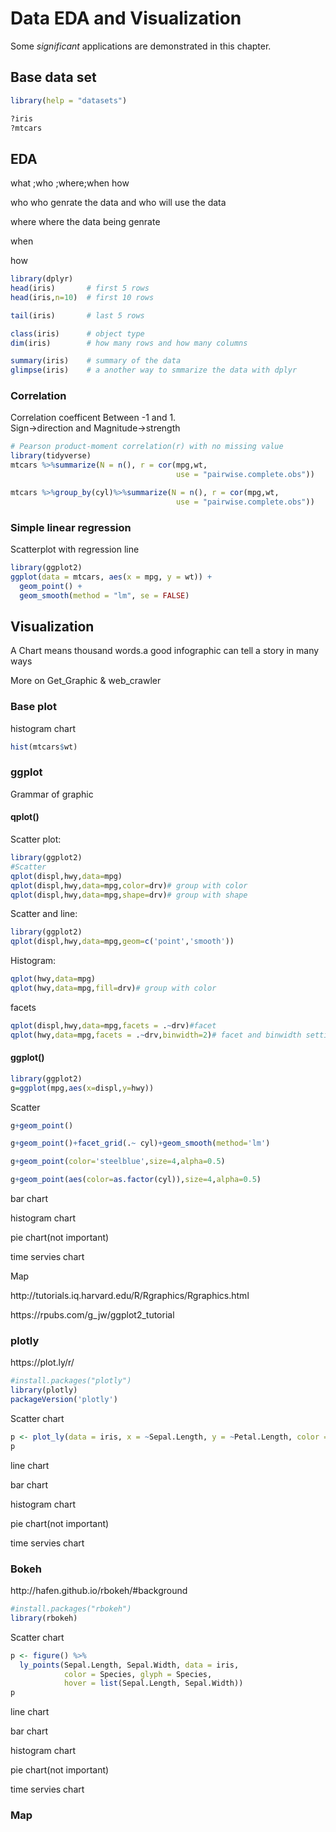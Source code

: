 # Data EDA and Visualization

Some _significant_ applications are demonstrated in this chapter.





## Base data set
```r
library(help = "datasets")

?iris
?mtcars
```



## EDA
what ;who ;where;when how

who 
who genrate the data and who will use the data


where
where the data being genrate

when 


how




```r
library(dplyr)
head(iris)       # first 5 rows
head(iris,n=10)  # first 10 rows

tail(iris)       # last 5 rows

class(iris)      # object type
dim(iris)        # how many rows and how many columns

summary(iris)    # summary of the data
glimpse(iris)    # a another way to smmarize the data with dplyr
```


  
### Correlation
Correlation coefficent Between -1 and 1.  
Sign->direction and Magnitude->strength  

```r
# Pearson product-moment correlation(r) with no missing value
library(tidyverse)
mtcars %>%summarize(N = n(), r = cor(mpg,wt, 
                                     use = "pairwise.complete.obs"))

mtcars %>%group_by(cyl)%>%summarize(N = n(), r = cor(mpg,wt, 
                                     use = "pairwise.complete.obs"))

```

### Simple linear regression

Scatterplot with regression line
```r
library(ggplot2)
ggplot(data = mtcars, aes(x = mpg, y = wt)) + 
  geom_point() + 
  geom_smooth(method = "lm", se = FALSE)
```


## Visualization

A Chart means thousand words.a good infographic can tell a story in many ways 

More on Get_Graphic & web_crawler

### Base plot
histogram chart
```r
hist(mtcars$wt)
```

### ggplot

Grammar of graphic 

#### qplot()
Scatter plot:
```r
library(ggplot2)
#Scatter
qplot(displ,hwy,data=mpg)
qplot(displ,hwy,data=mpg,color=drv)# group with color
qplot(displ,hwy,data=mpg,shape=drv)# group with shape
```

Scatter and line:
```r
library(ggplot2)
qplot(displ,hwy,data=mpg,geom=c('point','smooth'))
```

Histogram:
```r
qplot(hwy,data=mpg)
qplot(hwy,data=mpg,fill=drv)# group with color
```


facets
```r
qplot(displ,hwy,data=mpg,facets = .~drv)#facet
qplot(hwy,data=mpg,facets = .~drv,binwidth=2)# facet and binwidth setting
```

#### ggplot()

```r
library(ggplot2)
g=ggplot(mpg,aes(x=displ,y=hwy))
```

Scatter
```r
g+geom_point()
```

```r
g+geom_point()+facet_grid(.~ cyl)+geom_smooth(method='lm')
```


```r
g+geom_point(color='steelblue',size=4,alpha=0.5)

g+geom_point(aes(color=as.factor(cyl)),size=4,alpha=0.5)
```



bar chart

histogram chart

pie chart(not important)

time servies chart

Map





http://tutorials.iq.harvard.edu/R/Rgraphics/Rgraphics.html

https://rpubs.com/g_jw/ggplot2_tutorial


### plotly


https://plot.ly/r/
```r
#install.packages("plotly")
library(plotly)
packageVersion('plotly')
```

Scatter chart

```r
p <- plot_ly(data = iris, x = ~Sepal.Length, y = ~Petal.Length, color = ~Species)
p
```

line chart

bar chart

histogram chart

pie chart(not important)

time servies chart


### Bokeh

http://hafen.github.io/rbokeh/#background


```r
#install.packages("rbokeh")
library(rbokeh)
```

Scatter chart
```r
p <- figure() %>%
  ly_points(Sepal.Length, Sepal.Width, data = iris,
            color = Species, glyph = Species,
            hover = list(Sepal.Length, Sepal.Width))
p
```
line chart

bar chart

histogram chart

pie chart(not important)

time servies chart



### Map



